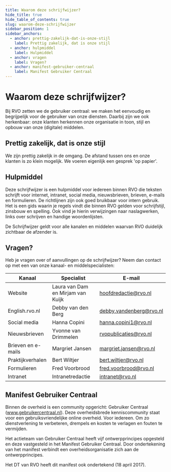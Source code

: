```yaml
---
title: Waarom deze schrijfwijzer?
hide_title: true
hide_table_of_contents: true
slug: waarom-deze-schrijfwijzer
sidebar_position: 1
sidebar_anchors:
  - anchor: prettig-zakelijk-dat-is-onze-stijl
    label: Prettig zakelijk, dat is onze stijl
  - anchor: hulpmiddel
    label: Hulpmiddel
  - anchor: vragen
    label: Vragen?
  - anchor: manifest-gebruiker-centraal
    label: Manifest Gebruiker Centraal
---
```


# Waarom deze schrijfwijzer?

Bij RVO zetten we de gebruiker centraal: we maken het eenvoudig en begrijpelijk voor de gebruiker van onze diensten. Daarbij zijn we ook herkenbaar: onze klanten herkennen onze organisatie in toon, stijl en opbouw van onze (digitale) middelen.

## Prettig zakelijk, dat is onze stijl

We zijn prettig zakelijk in de omgang. De afstand tussen ons en onze klanten is zo klein mogelijk. We voeren eigenlijk een gesprek 'op papier'.

## Hulpmiddel

Deze schrijfwijzer is een hulpmiddel voor iedereen binnen RVO die teksten schrijft voor internet, intranet, social media, nieuwsbrieven, brieven, e-mails en formulieren. De richtlijnen zijn ook goed bruikbaar voor intern gebruik. Het is een gids waarin je regels vindt die binnen RVO gelden voor schrijfstijl, zinsbouw en spelling. Ook vind je hierin verwijzingen naar naslagwerken, links over schrijven en handige woordenlijsten.

De Schrijfwijzer geldt voor alle kanalen en middelen waarvan RVO duidelijk zichtbaar de afzender is.

## Vragen?

Heb je vragen over of aanvullingen op de schrijfwijzer? Neem dan contact op met een van onze kanaal- en middelspecialisten:

| **Kanaal**         | **Specialist**                    | **E-mail**              |
| ------------------ | --------------------------------- | ----------------------- |
| Website            | Laura van Dam en Mirjam van Kuijk | hoofdredactie@rvo.nl    |
| English.rvo.nl     | Debby van den Berg                | debby.vandenberg@rvo.nl |
| Social media       | Hanna Copini                      | hanna.copini1@rvo.nl    |
| Nieuwsbrieven      | Yvonne van Drimmelen              | rvopublicaties@rvo.nl   |
| Brieven en e-mails | Margriet Jansen                   | margriet.jansen@rvo.nl  |
| Praktijkverhalen   | Bert Wiltjer                      | bert.wiltjer@rvo.nl     |
| Formulieren        | Fred Voorbrood                    | fred.voorbrood@rvo.nl   |
| Intranet           | Intranetredactie                  | intranet@rvo.nl         |

## Manifest Gebruiker Centraal

Binnen de overheid is een community opgericht: Gebruiker Centraal (www.gebruikercentraal.nl). Deze overheidsbrede kenniscommunity staat voor een gebruiksvriendelijke online overheid. Voor iedereen. Om zo dienstverlening te verbeteren, drempels en kosten te verlagen en fouten te vermijden.

Het actieteam van Gebruiker Centraal heeft vijf ontwerpprincipes opgesteld en deze vastgesteld in het Manifest Gebruiker Centraal. Door ondertekening van het manifest verbindt een overheidsorganisatie zich aan de ontwerpprincipes.

Het DT van RVO heeft dit manifest ook ondertekend (18 april 2017).
